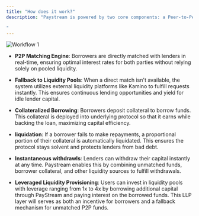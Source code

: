 ```yaml
---
title: "How does it work?"
description: "Paystream is powered by two core components: a Peer-to-Peer (P2P) Matching Engine and a set of integrated Underlying Markets.

"
---
```


![Workflow 1](./images/workflow-1.png)


- **P2P Matching Engine**: Borrowers are directly matched with lenders in real-time, ensuring optimal interest rates for both parties without relying solely on pooled liquidity.

- **Fallback to Liquidity Pools**: When a direct match isn't available, the system utilizes external liquidity platforms like Kamino to fulfill requests instantly. This ensures continuous lending opportunities and yield for idle lender capital.

- **Collateralized Borrowing**: Borrowers deposit collateral to borrow funds. This collateral is deployed into underlying protocol so that it earns while backing the loan, maximizing capital efficiency.

- **liquidation**: If a borrower fails to make repayments, a proportional portion of their collateral is automatically liquidated. This ensures the protocol stays solvent and protects lenders from bad debt.

- **Instantaneous withdrawls**: Lenders can withdraw their capital instantly at any time. Paystream enables this by combining unmatched funds, borrower collateral, and other liquidity sources to fulfill withdrawals.

- **Leveraged Liquidity Provisioning**: Users can invest in liquidity pools with leverage ranging from 1x to 4x by borrowing additional capital through PayStream and paying interest on the borrowed funds. This LLP layer will serves as both an incentive for borrowers and a fallback mechanism for unmatched P2P funds.